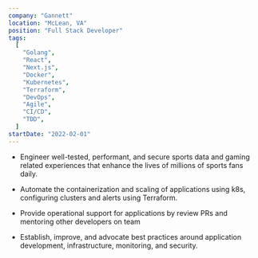 ```yaml
---
company: "Gannett"
location: "McLean, VA"
position: "Full Stack Developer"
tags:
  [
    "Golang",
    "React",
    "Next.js",
    "Docker",
    "Kubernetes",
    "Terraform",
    "DevOps",
    "Agile",
    "CI/CD",
    "TDD",
  ]
startDate: "2022-02-01"
---
```


- Engineer well-tested, performant, and secure sports data and gaming related experiences that enhance the lives of millions of sports fans daily.

- Automate the containerization and scaling of applications using k8s, configuring clusters and alerts using Terraform.

- Provide operational support for applications by review PRs and mentoring other developers on team

- Establish, improve, and advocate best practices around application development, infrastructure, monitoring, and security.
